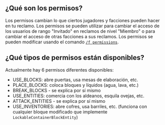 ## ¿Qué son los permisos?

Los permisos cambian lo que ciertos jugadores y facciones pueden hacer en tu reclamo. Los permisos se pueden utilizar para cambiar el acceso de los usuarios de rango "Invitado" en reclamos de nivel "Miembro" o para cambiar el acceso de otras facciones a sus reclamos. Los permisos se pueden modificar usando el comando [`/f permissions`](Comandos#permissions).

## ¿Qué tipos de permisos están disponibles?

Actualmente hay 6 permisos diferentes disponibles:

- USE_BLOCKS: abre puertas, usa mesas de elaboración, etc.
- PLACE_BLOCKS: coloca bloques y líquidos (agua, lava, etc.)
- BREAK_BLOCKS - se explica por sí mismo
- USE_ENTITIES: comercia con los aldeanos, esquila ovejas, etc.
- ATTACK_ENTITIES - se explica por sí mismo
- USE_INVENTORIES: abre cofres, usa barriles, etc. (funciona con cualquier bloque modificado que implemente `LockableContainerBlockEntity`)